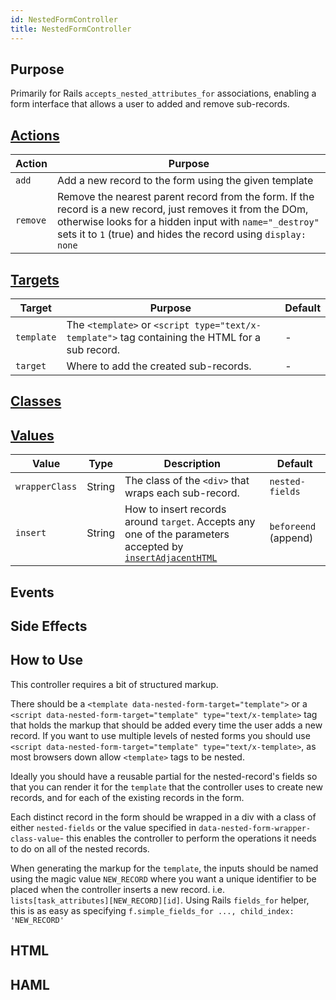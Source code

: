 ```yaml
---
id: NestedFormController
title: NestedFormController
---
```




## Purpose

Primarily for Rails `accepts_nested_attributes_for` associations, enabling a form interface that allows a user to added and remove sub-records.


## [Actions](https://stimulus.hotwire.dev/reference/actions)

| Action   | Purpose                                                                                                                                                                                                                                 |
|----------|-----------------------------------------------------------------------------------------------------------------------------------------------------------------------------------------------------------------------------------------|
| `add`    | Add a new record to the form using the given template                                                                                                                                                                                   |
| `remove` | Remove the nearest parent record from the form. If the record is a new record, just removes it from the DOm, otherwise looks for a hidden input with `name="_destroy"` sets it to `1` (true) and hides the record using `display: none` |

## [Targets](https://stimulus.hotwire.dev/reference/targets)

| Target     | Purpose                                                                                         | Default |
|------------|-------------------------------------------------------------------------------------------------|---------|
| `template` | The `<template>` or `<script type="text/x-template">` tag containing the HTML for a sub record. | -       |
| `target`   | Where to add the created sub-records.                                                           | -       |

## [Classes](https://stimulus.hotwire.dev/reference/classes)
<NoClasses/>

## [Values](https://stimulus.hotwire.dev/reference/values)

| Value          | Type   | Description                                                                                                                                                                              | Default              |
|----------------|--------|------------------------------------------------------------------------------------------------------------------------------------------------------------------------------------------|----------------------|
| `wrapperClass` | String | The class of the `<div>` that wraps each sub-record.                                                                                                                                     | `nested-fields`      |
| `insert`       | String | How to insert records around `target`. Accepts any one of the parameters accepted by [`insertAdjacentHTML`](https://developer.mozilla.org/en-US/docs/Web/API/Element/insertAdjacentHTML) | `beforeend` (append) |

## Events
<NoEvents/>

## Side Effects
<NoSideEffects/>



## How to Use

This controller requires a bit of structured markup.

There should be a `<template data-nested-form-target="template">` or a `<script data-nested-form-target="template" type="text/x-template>` tag that holds the markup that should be added every time the user adds a new record. If you want to use multiple levels of nested forms you should
use `<script data-nested-form-target="template" type="text/x-template>`, as most browsers down allow `<template>` tags to be nested.

Ideally you should have a reusable partial for the nested-record's fields so that you can render it for the `template` that the controller uses to create new records, and for each of the existing records in the form.

Each distinct record in the form should be wrapped in a div with a class of either `nested-fields` or the value specified in `data-nested-form-wrapper-class-value`- this enables the controller to perform the operations it needs to do on all of the nested records.

When generating the markup for the `template`, the inputs should be named using the magic value `NEW_RECORD` where you want a unique identifier to be placed when the controller inserts a new record. i.e. `lists[task_attributes][NEW_RECORD][id]`. Using Rails `fields_for` helper, this is as easy as
specifying `f.simple_fields_for ..., child_index: 'NEW_RECORD' `




## HTML


<NestedFormControllerErb/>

## HAML


<NestedFormControllerHaml/>

